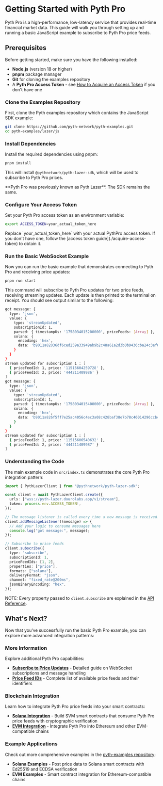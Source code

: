 
# Getting Started with Pyth Pro

Pyth Pro is a high-performance, low-latency service that provides real-time financial market data.
This guide will walk you through setting up and running a basic JavaScript example to subscribe to Pyth Pro price feeds.

## Prerequisites

Before getting started, make sure you have the following installed:

- **Node.js** (version 18 or higher)
- **pnpm** package manager
- **Git** for cloning the examples repository
- A **Pyth Pro Access Token** - see [How to Acquire an Access Token](./acquire-access-token) if you don't have one

<Steps>

### Clone the Examples Repository

First, clone the Pyth examples repository which contains the JavaScript SDK example:

```bash copy
git clone https://github.com/pyth-network/pyth-examples.git
cd pyth-examples/lazer/js
```

### Install Dependencies

Install the required dependencies using pnpm:

```bash copy
pnpm install
```

This will install `@pythnetwork/pyth-lazer-sdk`, which will be used to subscribe to Pyth Pro prices.

<Callout type="info">
  **Pyth Pro was previously known as Pyth Lazer**. The SDK remains the same.
</Callout>

### Configure Your Access Token

Set your Pyth Pro access token as an environment variable:

```bash copy
export ACCESS_TOKEN=your_actual_token_here
```

<Callout type="warning" emoji="⚠️">
  Replace `your_actual_token_here` with your actual PythPro access token. If you
  don't have one, follow the [access token guide](./acquire-access-token) to
  obtain it.
</Callout>

### Run the Basic WebSocket Example

Now you can run the basic example that demonstrates connecting to Pyth Pro and receiving price updates:

```bash copy
pnpm run start
```

This command will subscribe to Pyth Pro updates for two price feeds, receiving streaming updates.
Each update is then printed to the terminal on receipt.
You should see output similar to the following:

```bash
got message: {
  type: 'json',
  value: {
    type: 'streamUpdated',
    subscriptionId: 1,
    parsed: { timestampUs: '1758034015200000', priceFeeds: [Array] },
    solana: {
      encoding: 'hex',
      data: 'b9011a82036df6ced259a33949ab9b2c48a61a2d3b0b9436cba24c3ef8a600b72767927d14a459fcc3abce280b3f8194e16e8b32f9322ac0b84a9c0b792e19857962a60180efc1f480c5615af3fb673d42287e993da9fbc3506b6e41dfa32950820c2e6c2a0075d3c79300a3fa30ec3e060003020100000001009053802f790a00000200000001004234106d67000000'
    }
  }
}
stream updated for subscription 1 : [
  { priceFeedId: 1, price: '11515604259728' },
  { priceFeedId: 2, price: '444211409986' }
]
got message: {
  type: 'json',
  value: {
    type: 'streamUpdated',
    subscriptionId: 1,
    parsed: { timestampUs: '1758034015400000', priceFeeds: [Array] },
    solana: {
      encoding: 'hex',
      data: 'b9011a826f5ff7e25ac4056c4ec3a08c428baf38e7b78c46014296ccbcfd5395c38c9f7bc23865a048401c66788e791f0edc3a6701b0ea4a5399f50ec8b1795757854f0180efc1f480c5615af3fb673d42287e993da9fbc3506b6e41dfa32950820c2e6c2a0075d3c79340b0fd30ec3e060003020100000001005821a32f790a00000200000001004334106d67000000'
    }
  }
}
stream updated for subscription 1 : [
  { priceFeedId: 1, price: '11515606540632' },
  { priceFeedId: 2, price: '444211409987' }
]
```

### Understanding the Code

The main example code in `src/index.ts` demonstrates the core Pyth Pro integration pattern:

```typescript
import { PythLazerClient } from "@pythnetwork/pyth-lazer-sdk";

const client = await PythLazerClient.create({
  urls: ["wss://pyth-lazer.dourolabs.app/v1/stream"],
  token: process.env.ACCESS_TOKEN!,
});

// The message listener is called every time a new message is received.
client.addMessageListener((message) => {
  // Add your logic to consume messages here
  console.log("got message:", message);
});

// Subscribe to price feeds
client.subscribe({
  type: "subscribe",
  subscriptionId: 1,
  priceFeedIds: [1, 2],
  properties: ["price"],
  formats: ["solana"],
  deliveryFormat: "json",
  channel: "fixed_rate@200ms",
  jsonBinaryEncoding: "hex",
});
```

NOTE: Every property passed to `client.subscribe` are explained in the [API Reference](https://pyth-lazer.dourolabs.app/docs).

</Steps>

## What's Next?

Now that you've successfully run the basic Pyth Pro example, you can explore more advanced integration patterns:

### More Information

Explore additional Pyth Pro capabilities:

- **[Subscribe to Price Updates](./subscribe-price-updates)** - Detailed guide on WebSocket subscriptions and message handling
- **[Price Feed IDs](./price-feed-ids)** - Complete list of available price feeds and their identifiers

### Blockchain Integration

Learn how to integrate Pyth Pro price feeds into your smart contracts:

- **[Solana Integration](./integrate-as-consumer/svm)** - Build SVM smart contracts that consume Pyth Pro price feeds with cryptographic verification
- **[EVM Integration](./integrate-as-consumer/evm)** - Integrate Pyth Pro into Ethereum and other EVM-compatible chains

### Example Applications

Check out more comprehensive examples in the [pyth-examples repository](https://github.com/pyth-network/pyth-examples/tree/main/lazer):

- **Solana Examples** - Post price data to Solana smart contracts with Ed25519 and ECDSA verification
- **EVM Examples** - Smart contract integration for Ethereum-compatible chains
